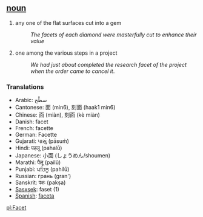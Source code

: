 == [[noun]] ==
# any one of the flat surfaces cut into a gem
#:''The facets of each diamond were masterfully cut to enhance their value''
# one among the various steps in a project
#:''We had just about completed the research facet of the project when the order came to cancel it''.

=== Translations ===
*Arabic: سطْح
*Cantonese: 面 (min6), 刻面 (haak1 min6)
*Chinese: 面 (miàn), 刻面 (kè miàn)
*Danish: facet
*French: facette
*German: Facette
*Gujarati: પાસું (pāsuṁ)
*Hindi: पहलू (pahalū)
*Japanese: 小面 (しょうめん/shoumen)
*Marathi: पैलू (pailū)
*Punjabi: ਪਹਿਲੂ (pahilū)
*Russian: грань (gran')
*Sanskrit: पक्षः (pakṣa)
*[[Sasxsek]]: faset (1)
*[[Spanish]]: [[faceta]]

[[pl:Facet]]